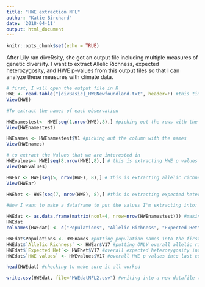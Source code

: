 ```yaml
---
title: "HWE extraction NFL"
author: "Katie Birchard"
date: '2018-04-11'
output: html_document
---
```


```r
knitr::opts_chunk$set(echo = TRUE)
```

After Lily ran diveRsity, she got an output file including multiple measures of genetic diversity. I want to extract Allelic Richness, expected heterozygosity, and HWE p-values from this output files so that I can analyze these measures with climate data.

```r
# first, I will open the output file in R
HWE <- read.table("[divBasic]_HWENewfoundland.txt", header=F) #this time this code worked for me! Did not work in other file (HWE values for all populations) for some reason...
View(HWE)

#To extract the names of each observation

HWEnamestest<- HWE[seq(1,nrow(HWE),8),] #picking out the rows with the names
View(HWEnamestest)

HWEnames <- HWEnamestest$V1 #picking out the column with the names
View(HWEnames)

# to extract the Values that we are interested in
HWEvalues<- HWE[seq(8,nrow(HWE),8),] # this is extracting HWE p values
View(HWEvalues)

HWEar <- HWE[seq(5, nrow(HWE), 8),] # this is extracting allelic richness
View(HWEar)

HWEhet <- HWE[seq(7, nrow(HWE), 8),] #this is extracting expected heterozygosity

#Now I want to make a dataframe to put the values I'm extracting into:

HWEdat <- as.data.frame(matrix(ncol=4, nrow=nrow(HWEnamestest))) #making an empty dataframe to put the HWE info into
HWEdat
colnames(HWEdat) <- c("Populations", "Allelic Richness", "Expected Het", "HWE values") #naming the columns

HWEdat$Populations <- HWEnames #putting population names into the first column
HWEdat$`Allelic Richness` <- HWEar$V17 #putting ONLY overall allelic richness for each population into second column
HWEdat$`Expected Het`<- HWEhet$V17 #overall expected heterozygosity into second column
HWEdat$`HWE values` <- HWEvalues$V17 #overall HWE p values into last column

head(HWEdat) #checking to make sure it all worked

write.csv(HWEdat, file="HWEdatNFL2.csv") #writing into a new datafile that we can use for more analyses
```

